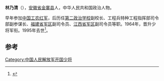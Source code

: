 '''林乃清'''（{{bd|1915年||1995年|10月31日}}），[[安徽省|安徽省]][[金寨县|金寨县]]人，中华人民共和国政治人物。

早年参加[[中国工农红军|中国工农红军]]，后历任[[第二政治学校|第二政治学校]]副校长、工程兵特种工程指挥部司令部副参谋长、[[福建省军区|福建省军区]]副司令员、[[江西省军区|江西省军区]]副司令员等职。1964年，晋升少将军衔。1995年去世<ref>{{cite news|title=林乃清|url=http://www.jzgmbwg.com/DocHtml/2010/11/23/6566465084.html|accessdate=2015-04-08|newspaper=金寨县革命博物馆}}{{Dead link|date=2020年2月 |bot=InternetArchiveBot |fix-attempted=yes }}</ref>。

==参考==
{{reflist}}
{{中国军事人物小作品}}

[[Category:中国人民解放军开国少将|Category:中国人民解放军开国少将]]